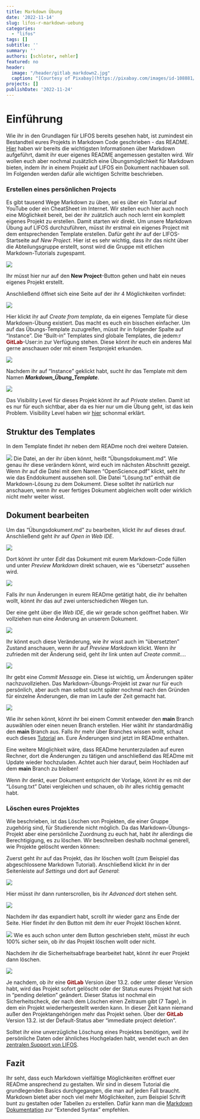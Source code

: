 ```yaml
---
title: Markdown Übung
date: '2022-11-14'
slug: lifos-r-markdown-uebung
categories:
  - "lifos"
tags: []
subtitle: '' 
summary: ''
authors: [schloter, nehler]   
featured: no
header:
  image: "/header/gitlab_markdown2.jpg" 
  caption: "[Courtesy of Pixabay](https://pixabay.com/images/id-108881/)"
projects: []
publishDate: '2022-11-24'  
---
```


# Einführung   
  
Wie ihr in den Grundlagen für LIFOS bereits gesehen habt, ist zumindest ein Bestandteil eures Projekts in Markdown Code geschrieben - das README. [Hier](/content/post/lifos-eigenesProjekt/#Markdown) haben wir bereits die wichtigsten Informationen über Markdown aufgeführt, damit ihr euer eigenes README angemessen gestalten wird. Wir wollen euch aber nochmal zusätzlich eine Übungsmöglichkeit für Markdown bieten, indem ihr in einem Projekt auf LIFOS ein Dokument nachbauen soll. Im Folgenden werden dafür alle wichtigen Schritte beschrieben. 

<!-- Was soll die Einführung genau bedeuten? -->

### Erstellen eines persönlichen Projects 

Es gibt tausend Wege Markdown zu üben, sei es über ein Tutorial auf YouTube oder ein CheatSheet im Internet. Wir stellen euch hier auch noch eine Möglichkeit bereit, bei der ihr zuätzlich auch noch lernt ein komplett eigenes Projekt zu erstellen.  Damit starten wir direkt. Um unsere Markdown Übung auf LIFOS durchzuführen, müsst ihr erstmal ein eigenes Project mit dem entsprechenden Template erstellen. Dafür geht ihr auf der LIFOS-Startseite auf *New Project*. Hier ist es sehr wichtig, dass ihr das nicht über die Abteilungsgruppe erstellt, sonst wird die Gruppe mit etlichen Markdown-Tutorials zugespamt.

![](/post/gitlaborientierung_newproject.png)

Ihr müsst hier nur auf den **New Project**-Button gehen und habt ein neues eigenes Projekt erstellt. 

Anschließend öffnet sich eine Seite auf der ihr 4 Möglichkeiten vorfindet: 

![](/post/gitlaborientierung_newprojectoptions.png) 

Hier klickt ihr auf *Create from template*, da ein eigenes Template für diese Markdown-Übung existiert. Das macht es euch ein bisschen einfacher. Um auf das Übungs-Template zuzugreifen, müsst ihr in folgender Spalte auf "Instance". Die "Built-in" Templates sind globale Templates, die jedem:r <span style="color: darkred;">**GitLab**</span>-User:in zur Verfügung stehen. Diese könnt ihr euch ein anderes Mal gerne anschauen oder mit einem Testprojekt erkunden. 

![](/post/gitlaborientierung_newprojectinstance.png) 

Nachdem ihr auf "Instance" geklickt habt, sucht ihr das Template mit dem Namen **_Markdown_Übung_Template_**. 
 
![](/post/gitlaborientierung_markdownInstanceTemplate.png) 

Das Visibility Level für dieses Projekt könnt ihr auf *Private* stellen. Damit ist es nur für euch sichtbar, aber da es hier nur um die Übung geht, ist das kein Problem. Visibility Level haben wir [hier](https://pandar.netlify.app/post/lifos-eigenesprojekt#visibility-levels) schonmal erklärt.

## Struktur des Templates

In dem Template findet ihr neben dem READme noch drei weitere Dateien. 

![](/post/gitlaborientierung_uebungtemplate.png) 
Die Datei, an der ihr üben könnt, heißt "Übungsdokument.md". Wie genau ihr diese verändern könnt, wird euch im nächsten Abschnitt gezeigt. Wenn ihr auf die Datei mit dem Namen "OpenScience.pdf" klickt, seht ihr wie das Enddokument aussehen soll. Die Datei "Lösung.txt" enthält die Markdown-Lösung zu dem Dokumemt. Diese solltet ihr natürlich nur anschauen, wenn ihr euer fertiges Dokument abgleichen wollt oder wirklich nicht mehr weiter wisst. 

<!-- Warum hast du die Lösung nicht auch in einem Markdown Dokument? hab ich versucht, allerdings "übersetzt" GitLab das direkt, wenn man es nur auf dem Server anschaut, was zu Verwirrungen kommen könnte, wenn man die Lösung in einem Klick anschauen will. (Ich wäre davon genervt, glaube ich) -->

## Dokument bearbeiten

Um das "Übungsdokument.md" zu bearbeiten, klickt ihr auf dieses drauf. Anschließend geht ihr auf *Open in Web IDE*. 

![](/post/gitlaborientierung_openuebunginwebide.png) 

Dort könnt ihr unter *Edit* das Dokument mit eurem Markdown-Code füllen und unter *Preview Markdown* direkt schauen, wie es "übersetzt" aussehen wird. 

![](/post/gitlaborientierung_webidetemplate.png)

Falls ihr nun Änderungen in eurem READme getätigt habt, die ihr behalten wollt, könnt ihr das auf zwei unterschiedichen Wegen tun. 

Der eine geht über die *Web IDE*, die wir gerade schon geöffnet haben. Wir vollziehen nun eine Änderung an unserem Dokument.

![](/post/gitlabMarkdown_ÄnderungReadMe.png)

Ihr könnt euch diese Veränderung, wie ihr wisst auch im "übersetzten" Zustand anschauen, wenn ihr auf *Preview Markdown* klickt. Wenn ihr zufrieden mit der Änderung seid, geht ihr link unten auf *Create commit...*.

![](/post/gitlabMarkdown_CreateCommitWebIDE.png)

Ihr gebt eine *Commit Message* ein. Diese ist wichtig, um Änderungen später nachzuvollziehen. Das Markdown-Übungs-Projekt ist zwar nur für euch persönlich, aber auch man selbst sucht später nochmal nach den Gründen für einzelne Änderungen, die man im Laufe der Zeit gemacht hat.

![](/post/gitlabMarkdown_CommitTest.png)

Wie ihr sehen könnt, könnt ihr bei einem Commit entweder den **main** Branch auswählen oder einen neuen Branch erstellen. Hier wählt ihr standardmäßig den **main** Branch aus. Falls ihr mehr über Branches wissen wollt, schaut euch dieses [Tutorial](https://pandar.netlify.app/post/branches/) an. Eure Änderungen sind jetzt im READme enthalten. 

<!-- Branches waren jetzt im eigene Projekte Teil gar kein Thema mehr - sollte vlt an einer Stelle auch angeschnitten werden. - evtl. im vertiefende Einführung? Hier muss man halt nur den main-Branch auswählen, weil die default Option ist einen neuen zu erstellen (bei jedem Commit) und das wollen wir ja nicht.-->

Eine weitere Möglichkeit wäre, dass READme herunterzuladen auf euren Rechner, dort die Änderungen zu tätigen und anschließend das READme mit Update wieder hochzuladen. Achtet auch hier darauf, beim Hochladen auf dem **main** Branch zu bleiben! 

Wenn ihr denkt, euer Dokument entspricht der Vorlage, könnt ihr es mit der "Lösung.txt" Datei vergleichen und schauen, ob ihr alles richtig gemacht habt. 
 

### Löschen eures Projektes

Wie beschrieben, ist das Löschen von Projekten, die einer Gruppe zugehörig sind, für Studierende nicht möglich. Da das Markdown-Übungs-Projekt aber eine persönliche Zuordnung zu euch hat, habt ihr allerdings die Berechtigigung, es zu löschen. Wir beschreiben deshalb nochmal generell, wie Projekte gelöscht werden können:

Zuerst geht ihr auf das Projekt, das ihr löschen wollt (zum Beispiel das abgeschlossene Markdown Tutorial). Anschließend klickt ihr in der Seitenleiste auf *Settings* und dort auf *General*: 

![](/post/gitlabMarkdown_DeleteProject.png)

Hier müsst ihr dann runterscrollen, bis ihr *Advanced* dort stehen seht.

![](/post/gitlabMarkdown_AdvancedPrjectSet.png)

Nachdem ihr das expandiert habt, scrollt ihr wieder ganz ans Ende der Seite. Hier findet ihr den Button mit dem ihr euer Projekt löschen könnt. 

![](/post/gitlabMarkdown_DeleteProjectButton.png)
Wie es auch schon unter dem Button geschrieben steht, müsst ihr euch 100% sicher sein, ob ihr das Projekt löschen wollt oder nicht. 

Nachdem ihr die Sicherheitsabfrage bearbeitet habt, könnt ihr euer Projekt dann löschen. 

![](/post/gitlabMarkdown_DeleteProjectCheck.png)

Je nachdem, ob ihr eine <span style="color: darkred;">**GitLab**</span> Version über 13.2. oder unter dieser Version habt, wird das Projekt sofort gelöscht oder der Status eures Projekt hat sich in "pending deletion" geändert. Dieser Status ist nochmal ein Sicherheitscheck, der nach dem Löschen einen Zeitraum gibt (7 Tage), in dem ein Projekt wiederhergestellt werden kann. In dieser Zeit kann niemand außer den Projektangehörigen mehr das Projekt sehen. Über der <span style="color: darkred;">**GitLab**</span> Version 13.2. ist der Default-Status aber "immediate project deletion". 

Solltet ihr eine unverzügliche Löschung eines Projektes benötigen, weil ihr persönliche Daten oder ähnliches Hochgeladen habt, wendet euch an den [zentralen Support von LIFOS](mailto:lifos@uni-frankurt.de).

## Fazit
Ihr seht, dass euch Markdown vielfältige Möglichkeiten eröffnet euer READme ansprechend zu gestalten. Wir sind in diesem Tutorial die grundlegenden Basics durchgegangen, die man auf jeden Fall braucht. Markdown bietet aber noch viel mehr Möglichkeiten, zum Beispiel Schrift bunt zu gestalten oder Tabellen zu erstellen. Dafür kann man die [Markdown Dokumentation](https://www.markdownguide.org/extended-syntax/) zur "Extended Syntax" empfehlen. 

<!--## Subgruppen

Das zweite große Thema dieses Tutorials ist nur für einen Teil von euch relevant. Hier wird man hinverlinkt, wenn man in den Visibility-Einstellungen keine passende Option für das eigene Projekt gefunden hat. 

Die Lösung kann durch sogenannte Subgruppen erreicht werden. Dabei wird aus der übergeordneten Elterngruppe der Abteilung eine Subgruppe gebildet, in der nur spezifische Personen der übergeordneten Gruppe eingeladen sein können. In jeder Elterngruppe können beliebig viele Subgruppen existieren. Benutzt dieses Tool aber bitte wirklich nur, wenn es die Lage des Datenschutzes nicht anders zulässt.

Außerdem kann man Subgruppen für folgendes benutzen: 

1. gut zum organisieren größerer Projekte
2. man kann jedem User eine andere Rolle geben (z.B. was er alles bearbeiten kann und was nicht)

### Subgruppen erstellen 

Um eine Subgruppe zu erstellen, müsst ihr unter *Menu* und *Groups* auf **Your Groups** gehen. 

![](/post/gitlabMarkdown_createSubgroups.png)

Anschließend wählt ihr die Gruppe aus in der ihr für euer Projekt eine Subgruppe erstellen wollt. In der Gruppe geht ihr oben rechts auf **New Subgroup**. 

![](/post/gitlabMarkdown_createSubgroups2.png)

Danach öffnet sich noch ein Fenster bei dem ihr auf **Create Groups** klickt. Danach öffnet sich eine Seite in der ihr alle möglichen Einstellungen für euer Projekt festlegen könnt. 

Zum einen könnt ihr festlegen,  ob nur ihr diese Gruppe benutzt oder ob ihr auch Projektpartner*innen habt. Diese könnt ihr darunter direkt einladen über ihre Mailadressen. 

Eure erstellte Subgruppe findet ihr dann auf der Startseite der übergeordneten Gruppe.

![](/post/gitlabMarkdown_seeSubgroups.png)

### Projekt in einer Subgruppe erstellen

Nachdem ihr die Subgruppe erstellt habt, könnt ihr hier ganz normal ein Projekt erstellen, wie ihr es von normalen Gruppen gewöhnt seid. Falls ihr das nochmal auffrischen wollt, hier ist der [Link](https://pandar.netlify.app/post/lifos-orientierung#projekt-erstellen).

Nachdem ihr dieses Projekt erstellt habt, könnt ihr euch unter **Settings** und *General* die Visibility-Features anschauen. 

![](/post/gitlabMarkdown_subgroupVisibility.png)

Wie ihr unter **Repository** sehen könnt, sind nur Projektmitglieder dazu in der Lage Dateien in diesem Projekt anzuschauen oder zu bearbeiten. 

## Fazit
Subgruppen bieten eine weitere Organisationsstruktur innerhalb einer Gruppe. Hier sollten sie allerdings nur benutzt werden, wenn aus Datenschutz-Technischen Gründen keine andere Option übrig bleiben sollte.  -->
